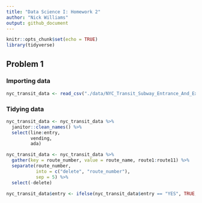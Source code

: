 ```yaml
---
title: "Data Science I: Homework 2"
author: "Nick Williams"
output: github_document
---
```


```r
knitr::opts_chunk$set(echo = TRUE)
library(tidyverse)
```

## Problem 1

### Importing data

```r
nyc_transit_data <- read_csv("./data/NYC_Transit_Subway_Entrance_And_Exit_Data.csv")
```

### Tidying data

```r
nyc_transit_data <- nyc_transit_data %>% 
  janitor::clean_names() %>% 
  select(line:entry, 
         vending, 
         ada) 

nyc_transit_data <- nyc_transit_data %>%
  gather(key = route_number, value = route_name, route1:route11) %>%
  separate(route_number,
           into = c("delete", "route_number"),
           sep = 5) %>%
  select(-delete)

nyc_transit_data$entry <- ifelse(nyc_transit_data$entry == "YES", TRUE, FALSE)
```

